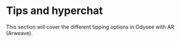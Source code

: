 # Tips and hyperchat

This section will cover the different tipping options in Odysee with AR (Arweave).

<CategoryCards/>
